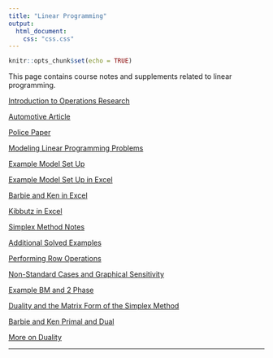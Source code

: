 ```yaml
---
title: "Linear Programming"
output:
  html_document:
    css: "css.css"
---
```


```r
knitr::opts_chunk$set(echo = TRUE)
```

This page contains course notes and supplements related to linear programming.

[Introduction to Operations Research](https://drive.google.com/file/d/1LIY6atdcO--hZFnTRADNEcVTynQc5ppF/view?usp=share_link)

[Automotive Article](https://drive.google.com/file/d/1mpPubp1ZMfmf7T9yYs-unXyBkEzllTQj/view?usp=share_link)

[Police Paper](https://drive.google.com/file/d/1zadq2qni-zHis8lLbVkRjnwrbdeBq6Sq/view?usp=share_link)

[Modeling Linear Programming Problems](https://drive.google.com/file/d/1XS-70lJ5YQ2gS_hoSfbbWsEs8NNElNLT/view?usp=share_link)

[Example Model Set Up](https://drive.google.com/file/d/1Y-dS1_3anVt2ArsN62Bsrj3W9GJ8oLnq/view?usp=share_link)

[Example Model Set Up in Excel](https://docs.google.com/spreadsheets/d/119DZPum1Q5ecopdnNyMD97FeoqUZi8so/edit?usp=share_link&ouid=101085786338866865565&rtpof=true&sd=true)

[Barbie and Ken in Excel](https://docs.google.com/spreadsheets/d/1op3sHfTAg6tIAW8RYk4x3cnEVLxIXeOs/edit?usp=share_link&ouid=101085786338866865565&rtpof=true&sd=true)

[Kibbutz in Excel](https://docs.google.com/spreadsheets/d/1yHjhhzCq-YuCiqElW23ObgR5KYOusWtT/edit?usp=share_link&ouid=101085786338866865565&rtpof=true&sd=true)

[Simplex Method Notes](https://drive.google.com/file/d/1rK4PFyBGvWuDqGDbk5k37UTL5RIIFL7o/view?usp=share_link)

[Additional Solved Examples](https://drive.google.com/file/d/1QI939LsnyESfKYxnzxIaTj7tXVqf2JR_/view?usp=share_link)

[Performing Row Operations](https://drive.google.com/file/d/1KCjB_OiqNUlfOhrxo5XNiRMJAfRZCNeT/view?usp=share_link)

[Non-Standard Cases and Graphical Sensitivity](https://drive.google.com/file/d/1cO9DL89t3uWXsEdgQzIK05-nWVT4TLc3/view?usp=share_link)

[Example BM and 2 Phase](https://docs.google.com/spreadsheets/d/1pm9i-PwdOEkmulLgDQspdSIVOj91RpgV/edit?usp=share_link&ouid=101085786338866865565&rtpof=true&sd=true)

[Duality and the Matrix Form of the Simplex Method](https://drive.google.com/file/d/1obKVARGjiUgQRGHEz4kM2U3JuDWT2D8z/view?usp=share_link)

[Barbie and Ken Primal and Dual](https://docs.google.com/spreadsheets/d/1PsEvVH-3U7b_5L-xNECazrD2xJGsp93E/edit?usp=share_link&ouid=101085786338866865565&rtpof=true&sd=true)

[More on Duality](https://drive.google.com/file/d/1aHdlf2gNtymZmU_mptSxHCOICWHr60NI/view?usp=share_link)

__________
